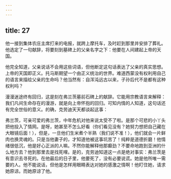 ```yaml
---
---
---
```

title: 27
---



他一接到集体农庄主席打来的电报，就跨上摩托车，及时赶到那里并安排了葬礼。他选定了一句献辞，将要刻到墓碑上的父亲名字之下：他要在人间建起上帝的天国。

他完全知道，父亲说话不会用这些词语，但他断定这句话表达了父亲的真实思想。上帝的天国即正义。托马斯期望一个由正义统治的世界。难道西蒙没有权利用自己的语言来描绘父亲的生命吗？他当然有：自浑沌远古以来，子孙后代不是都有这种权利吗？

漫漫迷途终有回归，这是刻在弗兰茨墓前石碑上的献辞。它能用宗教语言来解释：我们凡间生命存在的漫游，就是向上帝怀抱的回归。可知内情的人知道，这句话还有完全世俗的意义。的确，克劳迪天天都谈起这事：

弗兰茨，可亲可爱的弗兰茨，中年危机对他来说太受不了啦。是那个可悲的小丫头把他投入了情网。是呀，她甚至不怎么好看（你们看见没有？她努力想把自己藏在大眼镜后面！），但是，一旦他们生米煮个半熟（我们说不准！），他们就会一片鲜肉也换灵魂的。只是当他妻子的，才知道他被这事坑苦了！纯粹是道德折磨！他情绪很低沉，他是好心正派的人嘛。不然你能解释他那癫劲？不要命地跑到亚洲的什么地方去？他到那里去是找死哩。是的，克劳迪知道这一点是绝对事实：弗兰茨是有意识去寻死的。在他最后的日子里，他要死了，没有必要说谎。她是他所唯一需要的人。他不能说话，但他是怎样用眼睛表达对她的感激之情啊！他盯住她，请求她原谅。而她原谅了他。